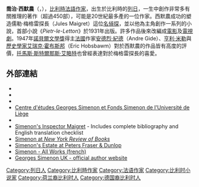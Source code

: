 {{Infobox writer
| name        = 喬治·西默農
| image       = Georges Simenon (1963) without hat by Erling Mandelmann.jpg
| caption     = 1963年
| birth_name  =Georges Joseph Christian Simenon
| pseudonym   =  G. Sim, Monsieur Le Coq
| occupation  = 小说家
| birth_date  = {{Birth date|df=yes|1903|2|13|}}
| birth_place = 比利时[[列日|列日]]
| nationality = 比利时
| death_date  = {{death date and age|df=yes|1989|9|4|1903|2|13}}
| death_place = 瑞士[[洛桑|洛桑]]
| awards       = {{tsl|en|Académie royale de Belgique||Académie royale de Belgique}} (1952)
|language = 法语
|alma_mater= Collège Saint-Louis
| years_active  = 1919年－1981年
}}
'''喬治·西默農'''（{{lang-fr|Georges Simenon}}，{{bd|1903年|2月13日|1989年|9月4日|catIdx=Simenon}}），[[比利時|比利時]][[法語|法語]][[作家|作家]]，出生於比利時的[[列日|列日]]，一生中創作非常多有關推理的著作（超過450部），可能是20世紀最多產的一位作家。西默農成功的塑造儒勒·梅格雷探長（Jules Maigret）這位[[名偵探|名偵探]]，並以他為主角創作一系列的小說，首部小說《''Pietr-le-Letton''》於1931年出版。許多作品後來改編成[[電影|電影]]及[[電視劇|電視劇]]。1947年[[諾貝爾文學獎|諾貝爾文學獎]]得主[[法國|法國]]作家[[安德烈·紀德|安德烈·紀德]]（Andre Gide）、[[亨利·米勒|亨利·米勒]]與[[歷史學家|歷史學家]][[艾瑞克·霍布斯邦|艾瑞克·霍布斯邦]]（Eric Hobsbawm）對於西默農的作品皆有高度的評價，[[托馬斯·斯特爾那斯·艾略特|托馬斯·斯特爾那斯·艾略特]]也曾經表達對於梅格雷探長的喜愛。

== 外部連結 ==
*{{Commons category-inline}}
*{{Wikiquote-inline|:en:Georges Simenon|喬治·西默農}}
*{{cite journal| url= http://www.theparisreview.org/interviews/5020/the-art-of-fiction-no-9-georges-simenon| journal= The Paris Review| title= Georges Simenon, The Art of Fiction No. 9| author= Carvel Collins| date= Summer 1955| volume= Summer 1955| issue= 9| access-date= 2022-02-16| archive-date= 2022-04-13| archive-url= https://web.archive.org/web/20220413142407/https://www.theparisreview.org/interviews/5020/the-art-of-fiction-no-9-georges-simenon| dead-url= no}}
*[https://web.archive.org/web/20030201135752/http://www.ulg.ac.be/libnet/simenon.htm Centre d'études Georges Simenon et Fonds Simenon de l'Université de Liège ]
* {{Books and Writers |id=simenon |name=Georges Simenon}}
*[http://www.trussel.com/f_maig.htm Simenon's Inspector Maigret] {{Wayback|url=http://www.trussel.com/f_maig.htm |date=20110415013550 }} - Includes complete bibliography and English translation checklist
*[http://www.nybooks.com/books/authors/georges-simenon/ Simenon at ''New York Review of Books''] {{Wayback|url=http://www.nybooks.com/books/authors/georges-simenon/ |date=20150627093424 }}
*[http://www.petersfraserdunlop.com/estates/georges-simenon Simenon's Estate at Peters Fraser & Dunlop] {{Wayback|url=http://www.petersfraserdunlop.com/estates/georges-simenon |date=20150329071310 }}
*[http://www.toutsimenon.com/oeuvre/tout-simenon.html Simenon - All Works (french)] {{Wayback|url=http://www.toutsimenon.com/oeuvre/tout-simenon.html |date=20220227042649 }}
*[http://www.georgessimenon.co.uk Georges Simenon UK - official author website] {{Wayback|url=http://www.georgessimenon.co.uk/ |date=20210306101308 }}

{{坎城影展評審團主席}}
{{Authority control}}
{{DEFAULTSORT:Simenon, Georges}}
[[Category:列日人|Category:列日人]]
[[Category:比利時作家|Category:比利時作家]]
[[Category:法语作家|Category:法语作家]]
[[Category:比利时小说家|Category:比利时小说家]]
[[Category:荷兰裔比利时人|Category:荷兰裔比利时人]]
[[Category:德国裔比利时人|Category:德国裔比利时人]]